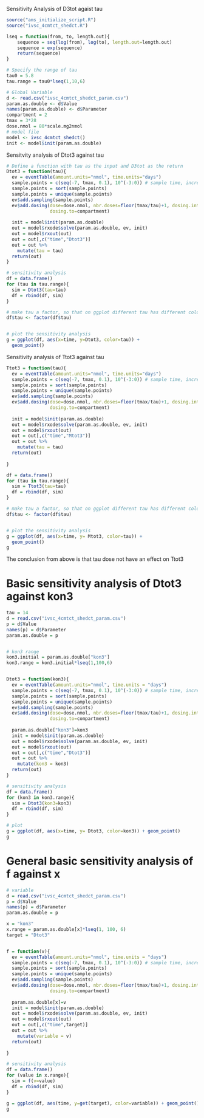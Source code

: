 Sensitivity Analysis of D3tot agaist tau
```r
source("ams_initialize_script.R")
source("ivsc_4cmtct_shedct.R")

lseq = function(from, to, length.out){
    sequence = seq(log(from), log(to), length.out=length.out)
    sequence = exp(sequence)
    return(sequence)
}

# Specify the range of tau
tau0 = 5.8
tau.range = tau0*lseq(1,10,6)

# Global Variable
d <- read.csv("ivsc_4cmtct_shedct_param.csv")
param.as.double <- d$Value
names(param.as.double) <- d$Parameter
compartment = 2
tmax = 3*28
dose.nmol = 80*scale.mg2nmol
# model file
model <- ivsc_4cmtct_shedct()
init <- model$init(param.as.double)
```
Sensitvity analysis of Dtot3 against tau
```r
# Define a function with tau as the input and D3tot as the return
Dtot3 = function(tau){
  ev = eventTable(amount.units="nmol", time.units="days")
  sample.points = c(seq(-7, tmax, 0.1), 10^(-3:0)) # sample time, increment by 0.1
  sample.points = sort(sample.points)
  sample.points = unique(sample.points)
  ev$add.sampling(sample.points)
  ev$add.dosing(dose=dose.nmol, nbr.doses=floor(tmax/tau)+1, dosing.interval=tau,
                dosing.to=compartment)
      
  init = model$init(param.as.double)
  out = model$rxode$solve(param.as.double, ev, init)
  out = model$rxout(out)
  out = out[,c("time","Dtot3")]
  out = out %>% 
    mutate(tau = tau)
  return(out)
}

# sensitivity analysis
df = data.frame()
for (tau in tau.range){
  sim = Dtot3(tau=tau)
  df = rbind(df, sim)
}

# make tau a factor, so that on ggplot different tau has different color
df$tau <- factor(df$tau)


# plot the sensitivity analysis
g = ggplot(df, aes(x=time, y=Dtot3, color=tau)) +
  geom_point()
```

Sensitivity analysis of Ttot3 against tau 
```r
Ttot3 = function(tau){
  ev = eventTable(amount.units="nmol", time.units="days")
  sample.points = c(seq(-7, tmax, 0.1), 10^(-3:0)) # sample time, increment by 0.1
  sample.points = sort(sample.points)
  sample.points = unique(sample.points)
  ev$add.sampling(sample.points)
  ev$add.dosing(dose=dose.nmol, nbr.doses=floor(tmax/tau)+1, dosing.interval=tau,
                dosing.to=compartment)
      
  init = model$init(param.as.double)
  out = model$rxode$solve(param.as.double, ev, init)
  out = model$rxout(out)
  out = out[,c("time","Mtot3")]
  out = out %>% 
    mutate(tau = tau)
  return(out)
  
}

df = data.frame()
for (tau in tau.range){
  sim = Ttot3(tau=tau)
  df = rbind(df, sim)
}

# make tau a factor, so that on ggplot different tau has different color
df$tau <- factor(df$tau)


# plot the sensitivity analysis
g = ggplot(df, aes(x=time, y= Mtot3, color=tau)) +
  geom_point()
g

```
The conclusion from above is that tau dose not have an effect on Ttot3

# Basic sensitivity analysis of Dtot3 against kon3
```r
tau = 14
d = read.csv("ivsc_4cmtct_shedct_param.csv")
p = d$Value
names(p) = d$Parameter
param.as.double = p


# kon3 range
kon3.initial = param.as.double["kon3"]
kon3.range = kon3.initial*lseq(1,100,6)


Dtot3 = function(kon3){
  ev = eventTable(amount.units="nmol", time.units = "days")
  sample.points = c(seq(-7, tmax, 0.1), 10^(-3:0)) # sample time, increment by 0.1
  sample.points = sort(sample.points)
  sample.points = unique(sample.points)
  ev$add.sampling(sample.points)
  ev$add.dosing(dose=dose.nmol, nbr.doses=floor(tmax/tau)+1, dosing.interval=tau,
                dosing.to=compartment)
      
  param.as.double["kon3"]=kon3
  init = model$init(param.as.double)
  out = model$rxode$solve(param.as.double, ev, init)
  out = model$rxout(out)
  out = out[,c("time","Dtot3")]
  out = out %>% 
    mutate(kon3 = kon3)
  return(out)
}

# sensitivity analysis
df = data.frame()
for (kon3 in kon3.range){
  sim = Dtot3(kon3=kon3)
  df = rbind(df, sim)
}

# plot
g = ggplot(df, aes(x=time, y= Dtot3, color=kon3)) + geom_point()
g
```
# General basic sensitivity analysis of f against x
```r
# variable
d = read.csv("ivsc_4cmtct_shedct_param.csv")
p = d$Value
names(p) = d$Parameter
param.as.double = p

x = "kon3"
x.range = param.as.double[x]*lseq(1, 100, 6)
target = "Dtot3"


f = function(v){
  ev = eventTable(amount.units="nmol", time.units = "days")
  sample.points = c(seq(-7, tmax, 0.1), 10^(-3:0)) # sample time, increment by 0.1
  sample.points = sort(sample.points)
  sample.points = unique(sample.points)
  ev$add.sampling(sample.points)
  ev$add.dosing(dose=dose.nmol, nbr.doses=floor(tmax/tau)+1, dosing.interval=tau,
                dosing.to=compartment)
  
  param.as.double[x]=v
  init = model$init(param.as.double)
  out = model$rxode$solve(param.as.double, ev, init)
  out = model$rxout(out)
  out = out[,c("time",target)]
  out = out %>% 
    mutate(variable = v)
  return(out)
  
}

# sensitivity analysis
df = data.frame()
for (value in x.range){
  sim = f(v=value)
  df = rbind(df, sim)
}

g = ggplot(df, aes(time, y=get(target), color=variable)) + geom_point()
g
```